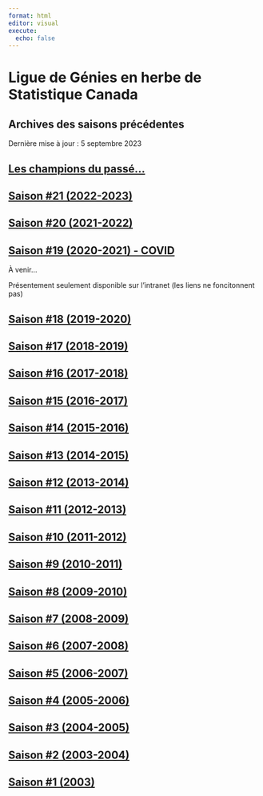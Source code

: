 ```yaml
---
format: html
editor: visual
execute:
  echo: false
---
```


# Ligue de Génies en herbe de Statistique Canada

## Archives des saisons précédentes

Dernière mise à jour : 5 septembre 2023

## [Les champions du passé...](https://gehstatcan.github.io/Trophées.htm)

## [Saison #21 (2022-2023)](https://gehstatcan.github.io/Saison21/SaisonReg/Default.htm)

## [Saison #20 (2021-2022)](https://gehstatcan.github.io/Saison20/SaisonReg/Default.htm)

## [Saison #19 (2020-2021) - COVID](https://gehstatcan.github.io/Saison19/SaisonReg/Default.htm)

À venir...

Présentement seulement disponible sur l'intranet (les liens ne foncitonnent pas)

## [Saison #18 (2019-2020)](saison18/SaisonRégulière/Default.htm)

## [Saison #17 (2018-2019)](saison17/SaisonRégulière/Default.htm)

## [Saison #16 (2017-2018)](saison16/SaisonRégulière/Default.htm)

## [Saison #15 (2016-2017)](saison15/SaisonRégulière/Default.htm)

## [Saison #14 (2015-2016)](saison14/SaisonRégulière/Default.htm)

## [Saison #13 (2014-2015)](saison13/SaisonRégulière/Default.htm)

## [Saison #12 (2013-2014)](saison12/Default.htm)

## [Saison #11 (2012-2013)](saison11/Default.htm)

## [Saison #10 (2011-2012)](saison10/Default.htm)

## [Saison #9 (2010-2011)](saison9/SaisonRégulière/Default.htm)

## [Saison #8 (2009-2010)](saison8/SaisonRégulière/Default.htm)

## [Saison #7 (2008-2009)](saison7/SaisonRégulière/Default.htm)

## [Saison #6 (2007-2008)](saison6/SaisonRégulière/Default.htm)

## [Saison #5 (2006-2007)](saison5/Default.htm)

## [Saison #4 (2005-2006)](saison4/Default.htm)

## [Saison #3 (2004-2005)](saison3/Default.htm)

## [Saison #2 (2003-2004)](saison2/geh.htm)

## [Saison #1 (2003)](saison1/Saison%201.htm)
